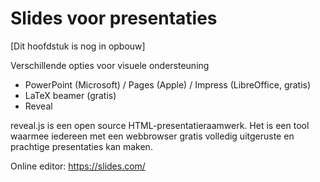 # Slides voor presentaties {#sec-tool-slides}

[Dit hoofdstuk is nog in opbouw]

::: {.hidden}

Verschillende opties voor visuele ondersteuning

- PowerPoint (Microsoft) / Pages (Apple) / Impress (LibreOffice, gratis)
- LaTeX beamer (gratis)
- Reveal

reveal.js is een open source HTML-presentatieraamwerk. Het is een tool waarmee iedereen met een webbrowser gratis volledig uitgeruste en prachtige presentaties kan maken.

Online editor: <https://slides.com/>

:::
